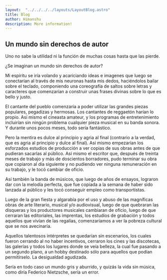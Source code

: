```yaml
---
layout:  "../../../../layouts/LayoutBlog.astro"
title: Blog
author: Himanshu
description: More information!
---
```

## Un mundo sin derechos de autor
Uno no sabe la utilidad ni la función de muchas cosas hasta que las pierde.

¿Se imaginan un mundo sin derechos de autor?

Mi espíritu se iría volando y acariciando ideas e imagenes que luego se conectarían al través de mis neuronas hasta mis dedos, haciéndolos bailar sobre el teclado, componiendo una coreografía de saltos sobre letras y caracteres que comenzarían a construir unas frases divinas sobre lo que es bello y justo.

El cantante del pueblo comenzaría a poder utilizar las grandes piezas populares, pegadizas y hermosas. Los cantantes de reggaetón harían lo propio. Así mismo el cineasta amateur, y los programas de entretenimiento incluirían sin ningún problema cualquier pieza musical en su banda sonora. Y durante unos pocos meses, todo sería fantástico.

Pero la mentira es dulce al principio y agria al final (contrario a la verdad, que es agria al principio y dulce al final). Así mismo empezarían los esforzados estudios de producción a ver copias de sus obras antes de que pudieran sacarlas al público. Así mismo el escritor que, después de treinta meses de trabajo y más de doscientos borradores, pudo terminar su obra que copiaron al día siguiente y no pudiendo ver ninguna remuneración en su trabajo, y le tocó cambiar de oficio.

Así también la banda de músicos, que luego de años de ensayos, lograron dar con la melodía perfecta, que fue copiada a la semana de haber sido lanzada al público y les tocó conseguir empleo como transportistas.

Luego de la gran fiesta y algarabía por el uso y abuso de las magníficas obras de arte literario, musical y/o audiovisual, luego de que quebraran las disqueras y los productores musicales cambiaran de oficio, luego de que cerraran las editoriales, las imprentas, los estudios de grabación y todos aquellos que vivían de las regalías, comenzaríamos a ver la pobreza cultural que se nos avecinaría.

Aquellos talentosos intérpretes se quedarían sin escenarios, los cuales fueron cerrando al no haber incentivos, cerraron los cines y las discotecas, las galerías y todos los lugares donde se veía belleza, la cual fue pasando a un segundo plano, a un hobby destinado sólo para aquellos que podían permitírselo. La desigualdad agudizada.

Sería en todo caso un mundo gris y aburrido, y quizás la vida sin música, como diría Federico Nietzsche, sería un error.
